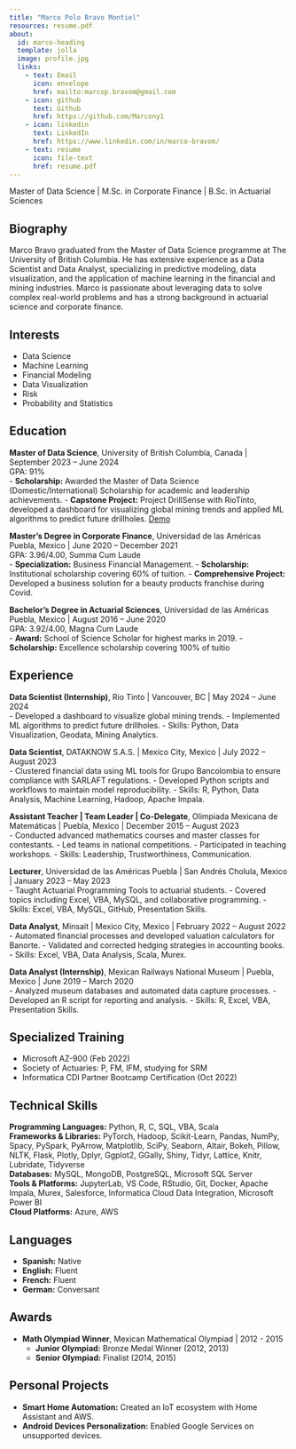 ```yaml
---
title: "Marco Polo Bravo Montiel"
resources: resume.pdf
about:
  id: marco-heading
  template: jolla
  image: profile.jpg
  links:
    - text: Email
      icon: envelope
      href: mailto:marcop.bravom@gmail.com
    - icon: github
      text: Github
      href: https://github.com/Marcony1
    - icon: linkedin
      text: LinkedIn
      href: https://www.linkedin.com/in/marco-bravom/
    - text: resume
      icon: file-text
      href: resume.pdf
---
```


:::{#marco-heading}

Master of Data Science | M.Sc. in Corporate Finance | B.Sc. in Actuarial Sciences

## Biography
Marco Bravo graduated from the Master of Data Science programme at The University of British Columbia. He has extensive experience as a Data Scientist and Data Analyst, specializing in predictive modeling, data visualization, and the application of machine learning in the financial and mining industries. Marco is passionate about leveraging data to solve complex real-world problems and has a strong background in actuarial science and corporate finance.

## Interests
- Data Science
- Machine Learning
- Financial Modeling
- Data Visualization
- Risk
- Probability and Statistics

## Education
**Master of Data Science**, University of British Columbia, Canada | September 2023 – June 2024  
GPA: 91%  
- **Scholarship:** Awarded the Master of Data Science (Domestic/International) Scholarship for academic and leadership achievements.
- **Capstone Project:** Project DrillSense with RioTinto, developed a dashboard for visualizing global mining trends and applied ML algorithms to predict future drillholes. [Demo](https://github.com/Marcony1/dsensegif/blob/main/demo.gif)

**Master’s Degree in Corporate Finance**, Universidad de las Américas Puebla, Mexico | June 2020 – December 2021  
GPA: 3.96/4.00, Summa Cum Laude  
- **Specialization:** Business Financial Management.
- **Scholarship:** Institutional scholarship covering 60% of tuition.
- **Comprehensive Project:** Developed a business solution for a beauty products franchise during Covid.

**Bachelor’s Degree in Actuarial Sciences**, Universidad de las Américas Puebla, Mexico | August 2016 – June 2020  
GPA: 3.92/4.00, Magna Cum Laude  
- **Award:** School of Science Scholar for highest marks in 2019.
- **Scholarship:** Excellence scholarship covering 100% of tuitio

## Experience
**Data Scientist (Internship)**, Rio Tinto | Vancouver, BC | May 2024 – June 2024  
- Developed a dashboard to visualize global mining trends.
- Implemented ML algorithms to predict future drillholes.
- Skills: Python, Data Visualization, Geodata, Mining Analytics.

**Data Scientist**, DATAKNOW S.A.S. | Mexico City, Mexico | July 2022 – August 2023  
- Clustered financial data using ML tools for Grupo Bancolombia to ensure compliance with SARLAFT regulations.
- Developed Python scripts and workflows to maintain model reproducibility.
- Skills: R, Python, Data Analysis, Machine Learning, Hadoop, Apache Impala.

**Assistant Teacher | Team Leader | Co-Delegate**, Olimpiada Mexicana de Matemáticas | Puebla, Mexico | December 2015 – August 2023  
- Conducted advanced mathematics courses and master classes for contestants.
- Led teams in national competitions.
- Participated in teaching workshops.
- Skills: Leadership, Trustworthiness, Communication.

**Lecturer**, Universidad de las Américas Puebla | San Andrés Cholula, Mexico | January 2023 – May 2023  
- Taught Actuarial Programming Tools to actuarial students.
- Covered topics including Excel, VBA, MySQL, and collaborative programming.
- Skills: Excel, VBA, MySQL, GitHub, Presentation Skills.

**Data Analyst**, Minsait | Mexico City, Mexico | February 2022 – August 2022  
- Automated financial processes and developed valuation calculators for Banorte.
- Validated and corrected hedging strategies in accounting books.
- Skills: Excel, VBA, Data Analysis, Scala, Murex.

**Data Analyst (Internship)**, Mexican Railways National Museum | Puebla, Mexico | June 2019 – March 2020  
- Analyzed museum databases and automated data capture processes.
- Developed an R script for reporting and analysis.
- Skills: R, Excel, VBA, Presentation Skills.

## Specialized Training
- Microsoft AZ-900 (Feb 2022)
- Society of Actuaries: P, FM, IFM, studying for SRM
- Informatica CDI Partner Bootcamp Certification (Oct 2022)

## Technical Skills
**Programming Languages:** Python, R, C, SQL, VBA, Scala  
**Frameworks & Libraries:** PyTorch, Hadoop, Scikit-Learn, Pandas, NumPy, Spacy, PySpark, PyArrow, Matplotlib, SciPy, Seaborn, Altair, Bokeh, Pillow, NLTK, Flask, Plotly, Dplyr, Ggplot2, GGally, Shiny, Tidyr, Lattice, Knitr, Lubridate, Tidyverse  
**Databases:** MySQL, MongoDB, PostgreSQL, Microsoft SQL Server  
**Tools & Platforms:** JupyterLab, VS Code, RStudio, Git, Docker, Apache Impala, Murex, Salesforce, Informatica Cloud Data Integration, Microsoft Power BI  
**Cloud Platforms:** Azure, AWS

## Languages
- **Spanish:** Native  
- **English:** Fluent  
- **French:** Fluent  
- **German:** Conversant

## Awards
- **Math Olympiad Winner**, Mexican Mathematical Olympiad | 2012 - 2015  
  - **Junior Olympiad:** Bronze Medal Winner (2012, 2013)
  - **Senior Olympiad:** Finalist (2014, 2015)

## Personal Projects
- **Smart Home Automation:** Created an IoT ecosystem with Home Assistant and AWS.
- **Android Devices Personalization:** Enabled Google Services on unsupported devices.

:::
